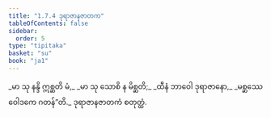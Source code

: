 ```yaml
---
title: "1.7.4 ဒုရာဇာနဇာတက"
tableOfContents: false
sidebar:
  order: 5
type: "tipitaka"
basket: "su"
book: "ja1"
---
```



<DynamicBreadcrumb />

<Division number="64" book="ja1">

<Paragraph number="141" type="verses" book="ja1">
_မာ သု နန္ဒိ ဣစ္ဆတိ မံ,_  
_မာ သု သောစိ န မိစ္ဆတိ;_  
_ထီနံ ဘာဝေါ ဒုရာဇာနော,_  
_မစ္ဆဿေဝေါဒကေ ဂတန်”တိ._  


</Paragraph>
</Division>

<Paragraph number="142" type="center" book="ja1">
ဒုရာဇာနဇာတကံ စတုတ္ထံ.
</Paragraph>